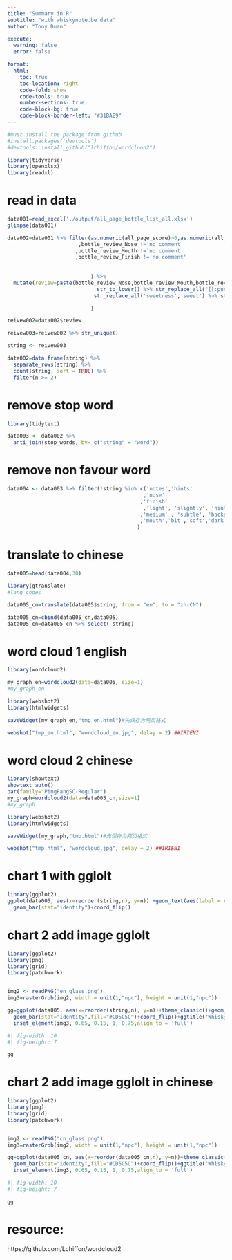 ```yaml
---
title: "Summary in R"
subtitle: "with whiskynote.be data"
author: "Tony Duan"

execute:
  warning: false
  error: false

format:
  html:
    toc: true
    toc-location: right
    code-fold: show
    code-tools: true
    number-sections: true
    code-block-bg: true
    code-block-border-left: "#31BAE9"
---
```



```r
#must install the package from github
#install.packages('devtools')  
#devtools::install_github("lchiffon/wordcloud2")  
```

```r
library(tidyverse)
library(openxlsx)
library(readxl)
```

# read in data

```r
data001=read_excel('./output/all_page_bottle_list_all.xlsx')
glimpse(data001)
```

```r


data002=data001 %>% filter(as.numeric(all_page_score)>0,as.numeric(all_page_score)<100
                       ,bottle_review_Nose !='no comment'
                      ,bottle_review_Mouth !='no comment'
                      ,bottle_review_Finish !='no comment'
                           
                           
                           ) %>% 
  mutate(review=paste(bottle_review_Nose,bottle_review_Mouth,bottle_review_Finish) %>% 
                             str_to_lower() %>% str_replace_all("[[:punct:]]", "") %>% 
                            str_replace_all('sweetness','sweet') %>% str_replace_all('apples','apple')%>% str_replace_all('oranges','orange') %>% str_replace_all('fruits','fruit')

                           )

reivew002=data002$review

```


```r
reivew003=reivew002 %>% str_unique()
```



```r

string <- reivew003

data002=data.frame(string) %>%
  separate_rows(string) %>%
  count(string, sort = TRUE) %>%
  filter(n >= 2)
```

# remove stop word

```r
library(tidytext)

data003 <- data002 %>%
  anti_join(stop_words, by= c("string" = "word"))
```

# remove non favour word

```r


data004 <- data003 %>% filter(!string %in% c('notes','hints'
                                            ,'nose'
                                           ,'finish'
                                            ,'light', 'slightly', 'hint', 'nice'
                                           ,'medium' , 'subtle', 'background','note' ,'plenty' ,'lots'
                                           ,'mouth','bit','soft','dark')
                                          )
```

# translate to chinese

```r
data005=head(data004,30)
```



```r
library(gtranslate)
#lang_codes

data005_cn=translate(data005$string, from = "en", to = "zh-CN")

```

```r
data005_cn=cbind(data005_cn,data005)
data005_cn=data005_cn %>% select(-string)
```


# word cloud  1 english

```r
library(wordcloud2) 
```

```r
my_graph_en=wordcloud2(data=data005, size=1)
#my_graph_en
```

```r

library(webshot2)
library(htmlwidgets)

saveWidget(my_graph_en,"tmp_en.html")#先保存为网页格式

webshot("tmp_en.html", "wordcloud_en.jpg", delay = 2) ##IRIENI
```


# word cloud  2 chinese


```r
library(showtext)
showtext_auto()
par(family="PingFangSC-Regular")
my_graph=wordcloud2(data=data005_cn,size=1)
#my_graph
```


```r

library(webshot2)
library(htmlwidgets)

saveWidget(my_graph,"tmp.html")#先保存为网页格式

webshot("tmp.html", "wordcloud.jpg", delay = 2) ##IRIENI
```

# chart 1 with gglolt
```r
library(ggplot2) 
ggplot(data005, aes(x=reorder(string,n), y=n)) +geom_text(aes(label = n), hjust = -0.1)+ ylim(min=0, 5000)+
  geom_bar(stat="identity")+coord_flip()
```

# chart 2 add image gglolt


```r
  
library(ggplot2) 
library(png)
library(grid)
library(patchwork) 


img2 <- readPNG("en_glass.png")
img3=rasterGrob(img2, width = unit(1,"npc"), height = unit(1,"npc"))

gg=ggplot(data005, aes(x=reorder(string,n), y=n))+theme_classic()+geom_text(aes(label = n), hjust = -0.1)+ ylim(min=0, 5000)+xlab("Flavor") + ylab("Frequency")+
  geom_bar(stat="identity",fill="#CD5C5C")+coord_flip()+ggtitle("Whisky notes Top30 most used words",subtitle = "5K review")+labs(caption = "data source from www.whiskynote.be between 2010 to 2024")+
  inset_element(img3, 0.65, 0.15, 1, 0.75,align_to = 'full')
```

```r
#| fig-width: 10
#| fig-height: 7

gg
```


# chart 2 add image gglolt in chinese


```r
  
library(ggplot2) 
library(png)
library(grid)
library(patchwork) 


img2 <- readPNG("cn_glass.png")
img3=rasterGrob(img2, width = unit(1,"npc"), height = unit(1,"npc"))

gg=ggplot(data005_cn, aes(x=reorder(data005_cn,n), y=n))+theme_classic()+geom_text(aes(label = n), hjust = -0.1)+ ylim(min=0, 5000)+xlab("风味") + ylab("次数")+
  geom_bar(stat="identity",fill="#CD5C5C")+coord_flip()+ggtitle("Whisky notes Top30 风味词",subtitle = "5K+ 酒评")+labs(caption = "数据源:www.whiskynote.be 从2010年到2024年")+
  inset_element(img3, 0.65, 0.15, 1, 0.75,align_to = 'full')
```

```r
#| fig-width: 10
#| fig-height: 7

gg
```




# resource:

https://github.com/Lchiffon/wordcloud2

